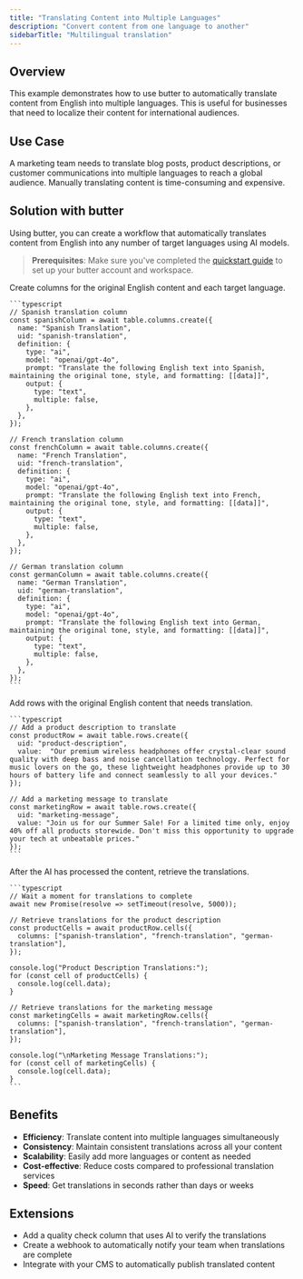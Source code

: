 ```yaml
---
title: "Translating Content into Multiple Languages"
description: "Convert content from one language to another"
sidebarTitle: "Multilingual translation"
---
```



## Overview

This example demonstrates how to use butter to automatically translate content from English into multiple languages. This is useful for businesses that need to localize their content for international audiences.

## Use Case

A marketing team needs to translate blog posts, product descriptions, or customer communications into multiple languages to reach a global audience. Manually translating content is time-consuming and expensive.

## Solution with butter

Using butter, you can create a workflow that automatically translates content from English into any number of target languages using AI models.

> **Prerequisites**: Make sure you've completed the [quickstart guide](/start/quickstart) to set up your butter account and workspace.

<Steps>
  <Step title="Define columns for original content and translations">
    Create columns for the original English content and each target language.

    ```typescript
    // Spanish translation column
    const spanishColumn = await table.columns.create({
      name: "Spanish Translation",
      uid: "spanish-translation",
      definition: {
        type: "ai",
        model: "openai/gpt-4o",
        prompt: "Translate the following English text into Spanish, maintaining the original tone, style, and formatting: [[data]]",
        output: {
          type: "text",
          multiple: false,
        },
      },
    });

    // French translation column
    const frenchColumn = await table.columns.create({
      name: "French Translation",
      uid: "french-translation",
      definition: {
        type: "ai",
        model: "openai/gpt-4o",
        prompt: "Translate the following English text into French, maintaining the original tone, style, and formatting: [[data]]",
        output: {
          type: "text",
          multiple: false,
        },
      },
    });

    // German translation column
    const germanColumn = await table.columns.create({
      name: "German Translation",
      uid: "german-translation",
      definition: {
        type: "ai",
        model: "openai/gpt-4o",
        prompt: "Translate the following English text into German, maintaining the original tone, style, and formatting: [[data]]",
        output: {
          type: "text",
          multiple: false,
        },
      },
    });
    ```
  </Step>

  <Step title="Add content to be translated">
    Add rows with the original English content that needs translation.

    ```typescript
    // Add a product description to translate
    const productRow = await table.rows.create({
      uid: "product-description",
      value:  "Our premium wireless headphones offer crystal-clear sound quality with deep bass and noise cancellation technology. Perfect for music lovers on the go, these lightweight headphones provide up to 30 hours of battery life and connect seamlessly to all your devices."
    });

    // Add a marketing message to translate
    const marketingRow = await table.rows.create({
      uid: "marketing-message",
      value: "Join us for our Summer Sale! For a limited time only, enjoy 40% off all products storewide. Don't miss this opportunity to upgrade your tech at unbeatable prices."
    });
    ```
  </Step>

  <Step title="Retrieve the translations">
    After the AI has processed the content, retrieve the translations.

    ```typescript
    // Wait a moment for translations to complete
    await new Promise(resolve => setTimeout(resolve, 5000));

    // Retrieve translations for the product description
    const productCells = await productRow.cells({
      columns: ["spanish-translation", "french-translation", "german-translation"],
    });

    console.log("Product Description Translations:");
    for (const cell of productCells) {
      console.log(cell.data);
    }

    // Retrieve translations for the marketing message
    const marketingCells = await marketingRow.cells({
      columns: ["spanish-translation", "french-translation", "german-translation"],
    });

    console.log("\nMarketing Message Translations:");
    for (const cell of marketingCells) {
      console.log(cell.data);
    }
    ```
  </Step>
</Steps>

## Benefits

- **Efficiency**: Translate content into multiple languages simultaneously
- **Consistency**: Maintain consistent translations across all your content
- **Scalability**: Easily add more languages or content as needed
- **Cost-effective**: Reduce costs compared to professional translation services
- **Speed**: Get translations in seconds rather than days or weeks

## Extensions

- Add a quality check column that uses AI to verify the translations
- Create a webhook to automatically notify your team when translations are complete
- Integrate with your CMS to automatically publish translated content